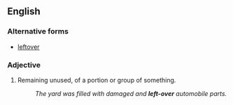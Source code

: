 {{also|leftover|left over}}
==English==

===Alternative forms===
* [[leftover]]

===Adjective===
{{en-adj|-}}

# Remaining unused, of a portion or group of something.
#: ''The yard was filled with damaged and '''left-over''' automobile parts.''